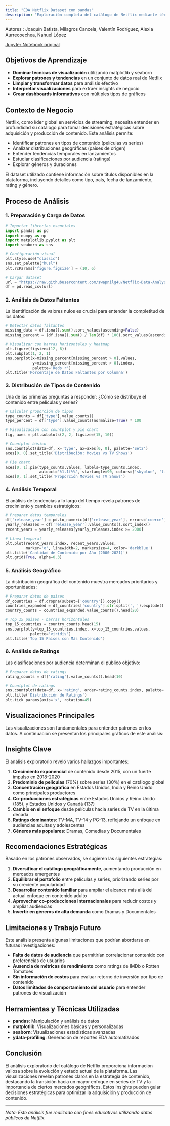 ```yaml
---
title: "EDA Netflix Dataset con pandas"
description: "Exploración completa del catálogo de Netflix mediante técnicas de visualización avanzadas con pandas, matplotlib y seaborn"
---
```


Autores : Joaquín Batista, Milagros Cancela, Valentín Rodríguez, Alexia Aurrecoechea, Nahuel López

[Jupyter Notebook original](../EDA-y-Fuentes-Jupyters/03-EDA-Netflix-Dataset-con-pandas-Jupyter.mdx)
## Objetivos de Aprendizaje

- **Dominar técnicas de visualización** utilizando matplotlib y seaborn
- **Explorar patrones y tendencias** en un conjunto de datos real de Netflix
- **Limpiar y transformar datos** para análisis efectivo
- **Interpretar visualizaciones** para extraer insights de negocio
- **Crear dashboards informativos** con múltiples tipos de gráficos

## Contexto de Negocio

Netflix, como líder global en servicios de streaming, necesita entender en profundidad su catálogo para tomar decisiones estratégicas sobre adquisición y producción de contenido. Este análisis permite:

- Identificar patrones en tipos de contenido (películas vs series)
- Analizar distribuciones geográficas (países de origen)
- Entender tendencias temporales en lanzamientos
- Estudiar clasificaciones por audiencia (ratings)
- Explorar géneros y duraciones

El dataset utilizado contiene información sobre títulos disponibles en la plataforma, incluyendo detalles como tipo, país, fecha de lanzamiento, rating y género.

## Proceso de Análisis

### 1. Preparación y Carga de Datos

```python
# Importar librerías esenciales
import pandas as pd
import numpy as np
import matplotlib.pyplot as plt
import seaborn as sns

# Configuración visual
plt.style.use("classic")
sns.set_palette("husl")
plt.rcParams['figure.figsize'] = (10, 6)

# Cargar dataset
url = "https://raw.githubusercontent.com/swapnilg4u/Netflix-Data-Analysis/refs/heads/master/netflix_titles.csv"
df = pd.read_csv(url)
```

### 2. Análisis de Datos Faltantes

La identificación de valores nulos es crucial para entender la completitud de los datos:

```python
# Detectar datos faltantes
missing_data = df.isna().sum().sort_values(ascending=False)
missing_percent = (df.isna().sum() / len(df) * 100).sort_values(ascending=False)

# Visualizar con barras horizontales y heatmap
plt.figure(figsize=(12, 6))
plt.subplot(1, 2, 1)
sns.barplot(x=missing_percent[missing_percent > 0].values,
            y=missing_percent[missing_percent > 0].index,
            palette='Reds_r')
plt.title('Porcentaje de Datos Faltantes por Columna')
```

### 3. Distribución de Tipos de Contenido

Una de las primeras preguntas a responder: ¿Cómo se distribuye el contenido entre películas y series?

```python
# Calcular proporción de tipos
type_counts = df['type'].value_counts()
type_percent = df['type'].value_counts(normalize=True) * 100

# Visualización con countplot y pie chart
fig, axes = plt.subplots(2, 2, figsize=(15, 10))

# Countplot básico
sns.countplot(data=df, x='type', ax=axes[0, 0], palette='Set2')
axes[0, 0].set_title('Distribución: Movies vs TV Shows')

# Pie chart
axes[0, 1].pie(type_counts.values, labels=type_counts.index,
               autopct='%1.1f%%', startangle=90, colors=['skyblue', 'lightcoral'])
axes[0, 1].set_title('Proporción Movies vs TV Shows')
```

### 4. Análisis Temporal

El análisis de tendencias a lo largo del tiempo revela patrones de crecimiento y cambios estratégicos:

```python
# Preparar datos temporales
df['release_year'] = pd.to_numeric(df['release_year'], errors='coerce')
yearly_releases = df['release_year'].value_counts().sort_index()
recent_years = yearly_releases[yearly_releases.index >= 2000]

# Línea temporal
plt.plot(recent_years.index, recent_years.values,
         marker='o', linewidth=2, markersize=4, color='darkblue')
plt.title('Cantidad de Contenido por Año (2000-2021)')
plt.grid(True, alpha=0.3)
```

### 5. Análisis Geográfico

La distribución geográfica del contenido muestra mercados prioritarios y oportunidades:

```python
# Preparar datos de países
df_countries = df.dropna(subset=['country']).copy()
countries_expanded = df_countries['country'].str.split(', ').explode()
country_counts = countries_expanded.value_counts().head(20)

# Top 15 países - barras horizontales
top_15_countries = country_counts.head(15)
sns.barplot(y=top_15_countries.index, x=top_15_countries.values,
           palette='viridis')
plt.title('Top 15 Países con Más Contenido')
```

### 6. Análisis de Ratings

Las clasificaciones por audiencia determinan el público objetivo:

```python
# Preparar datos de ratings
rating_counts = df['rating'].value_counts().head(10)

# Countplot de ratings
sns.countplot(data=df, x='rating', order=rating_counts.index, palette='Set1')
plt.title('Distribución de Ratings')
plt.tick_params(axis='x', rotation=45)
```

## Visualizaciones Principales

Las visualizaciones son fundamentales para entender patrones en los datos. A continuación se presentan los principales gráficos de este análisis:

## Insights Clave

El análisis exploratorio reveló varios hallazgos importantes:

1. **Crecimiento exponencial** de contenido desde 2015, con un fuerte impulso en 2018-2020
2. **Predominio de películas** (70%) sobre series (30%) en el catálogo global
3. **Concentración geográfica** en Estados Unidos, India y Reino Unido como principales productores
4. **Co-producciones estratégicas** entre Estados Unidos y Reino Unido (185), y Estados Unidos y Canadá (137)
5. **Cambio en el enfoque** desde películas hacia series de TV en la última década
6. **Ratings dominantes**: TV-MA, TV-14 y PG-13, reflejando un enfoque en audiencias adultas y adolescentes
7. **Géneros más populares**: Dramas, Comedias y Documentales

## Recomendaciones Estratégicas

Basado en los patrones observados, se sugieren las siguientes estrategias:

1. **Diversificar el catálogo geográficamente**, aumentando producción en mercados emergentes
2. **Equilibrar el portafolio** entre películas y series, priorizando series por su creciente popularidad
3. **Desarrollar contenido familiar** para ampliar el alcance más allá del actual enfoque en contenido adulto
4. **Aprovechar co-producciones internacionales** para reducir costos y ampliar audiencias
5. **Invertir en géneros de alta demanda** como Dramas y Documentales

## Limitaciones y Trabajo Futuro

Este análisis presenta algunas limitaciones que podrían abordarse en futuras investigaciones:

- **Falta de datos de audiencia** que permitirían correlacionar contenido con preferencias de usuarios
- **Ausencia de métricas de rendimiento** como ratings de IMDb o Rotten Tomatoes
- **Sin información de costos** para evaluar retorno de inversión por tipo de contenido
- **Datos limitados de comportamiento del usuario** para entender patrones de visualización

## Herramientas y Técnicas Utilizadas

- **pandas**: Manipulación y análisis de datos
- **matplotlib**: Visualizaciones básicas y personalizadas
- **seaborn**: Visualizaciones estadísticas avanzadas
- **ydata-profiling**: Generación de reportes EDA automatizados

## Conclusión

El análisis exploratorio del catálogo de Netflix proporciona información valiosa sobre la evolución y estado actual de la plataforma. Las visualizaciones revelan patrones claros en la estrategia de contenido, destacando la transición hacia un mayor enfoque en series de TV y la importancia de ciertos mercados geográficos. Estos insights pueden guiar decisiones estratégicas para optimizar la adquisición y producción de contenido.

---

_Nota: Este análisis fue realizado con fines educativos utilizando datos públicos de Netflix._
